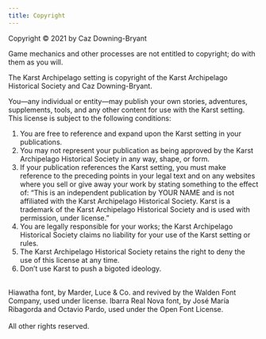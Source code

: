 ```yaml
---
title: Copyright
---
```


Copyright © 2021 by Caz Downing-Bryant

Game mechanics and other processes are not entitled to copyright; do with them as you will.

The Karst Archipelago setting is copyright of the Karst Archipelago Historical Society and Caz Downing-Bryant.

You—any individual or entity—may publish your own stories, adventures, supplements, tools, and any other content for use with the Karst setting. This license is subject to the following conditions:

1. You are free to reference and expand upon the Karst setting in your publications.
2. You may not represent your publication as being approved by the Karst Archipelago Historical Society in any way, shape, or form.
3. If your publication references the Karst setting, you must make reference to the preceding points in your legal text and on any websites where you sell or give away your work by stating something to the effect of: “This is an independent publication by YOUR NAME and is not affiliated with the Karst Archipelago Historical Society. Karst is a trademark of the Karst Archipelago Historical Society and is used with permission, under license.”
4. You are legally responsible for your works; the Karst Archipelago Historical Society claims no liability for your use of the Karst setting or rules.
5. The Karst Archipelago Historical Society retains the right to deny the use of this license at any time.
6. Don’t use Karst to push a bigoted ideology.

<br />
Hiawatha font, by Marder, Luce & Co. and revived by the Walden Font Company, used
under license. Ibarra Real Nova font, by José María Ribagorda and Octavio Pardo,
used under the Open Font License.

<br />
<br />
All other rights reserved.
